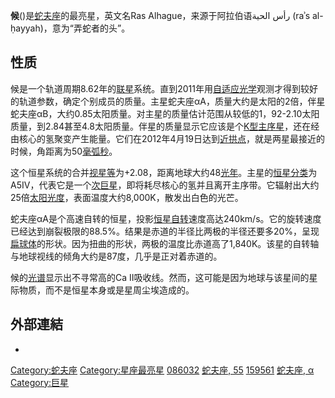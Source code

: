
{{Starbox begin |
   name=候}}
{{Starbox image |
  image=[[Image:Ophiuchus_constellation_map.png|250px]] |
  caption='''候'''是[[蛇夫座|蛇夫座]]的α星}}
{{Starbox observe |
  epoch=J2000 |
  ra=17<sup>h</sup> 34<sup>m</sup> 56.1<sup>s</sup> |
  dec=+12° 33′ 36″ |
  appmag_v=2.07 |
  星官= [[天市垣|天市垣]] [[候_(星官)|候]] |
  constell=[[蛇夫座|蛇夫座]] }}
{{Starbox character |
  class=A5 IV / K|
  b-v=0.15 |
  u-b=0.10 |
  variable=? }}
{{Starbox astrometry
| radial_v = +12.6
| prop_mo_ra  = 108.07
| prop_mo_dec = -221.57
| parallax = 67.13
| p_error  = 1.06
| parallax_footnote = 
| absmag_v = +1.23
}}
{{Starbox orbit
| reference = 
| period_unitless = {{val|3148.4}} days
| axis_unitless = {{val|427|+20|-13}} [[milliarcsecond|mas]]
| eccentricity = {{val|0.92|0.03}}
| inclination = {{val|125|+6|-9}}
| node = {{val|232|9}}
| periastron = {{val|2452888|53}} [[Julian_Date|JD]]
| periarg = {{val|162|14}}
}}
{{Starbox detail
| component1 = 蛇夫座α A
| mass     = 2
| radius   = 2.6
| luminosity  = 25-26
| temperature = 8050
| metal_fe =
| rotational_velocity = 240
| age_gyr  = {{val|0.77|0.03}}
}}
{{Starbox catalog |
  names=Ras Alhague, Rasalhague, 55 Ophiuchi, [[Henry_L._Giclas_catalogue|Gl]] 681, [[Harvard_Revised_catalogue|HR]] 6556, [[Bonner_Durchmusterung|BD]] +12° 3252, [[Henry_Draper_catalogue|HD]] 159561, [[General_Catalogue_of_Trigonometric_Parallaxes|GCTP]] 4000.00, [[Smithsonian_Astrophysical_Observatory_Star_Catalog|SAO]] 102932, FK5 656, [[Hipparcos_catalogue|HIP]] 86032. }}
{{Starbox end}}

'''候'''({{lang|en|'''α Oph''' / '''蛇夫座α'''}})是[[蛇夫座|蛇夫座]]的最亮星，英文名Ras Alhague，来源于阿拉伯语رأس الحية (raʾs al-ḥayyah)，意为“弄蛇者的头”。

==性质==
候是一个轨道周期8.62年的[[联星|联星]]系统。直到2011年用[[自适应光学|自适应光学]]观测才得到较好的轨道参数，确定个别成员的质量。主星蛇夫座αA，质量大约是太阳的2倍，伴星蛇夫座αB，大约0.85太阳质量。对主星的质量估计范围从较低的1，92-2.10太阳质量，到2.84甚至4.8太阳质量。伴星的质量显示它应该是个[[K型主序星|K型主序星]]，还在经由核心的氢聚变产生能量。它们在2012年4月19日达到[[近拱点|近拱点]]，就是两星最接近的时候，角距离为50[[毫弧秒|毫弧秒]]。

这个恒星系统的合并[[视星等|视星等]]为+2.08，距离地球大约48[[光年|光年]]。主星的[[恒星分类|恒星分类]]为A5IV，代表它是一个[[次巨星|次巨星]]，即将耗尽核心的氢并且离开主序带。它辐射出大约25倍[[太阳光度|太阳光度]]，表面温度大约8,000K，散发出白色的光芒。

蛇夫座αA是个高速自转的恒星，投影[[恒星自转|恒星自转]]速度高达240km/s。它的旋转速度已经达到崩裂极限的88.5%。结果是赤道的半径比两极的半径还要多20%，呈现[[扁球体|扁球体]]的形状。因为扭曲的形状，两极的温度比赤道高了1,840K。该星的自转轴与地球视线的倾角大约是87度，几乎是正对着赤道的。

候的[[光谱|光谱]]显示出不寻常高的Ca II吸收线。然而，这可能是因为地球与该星间的星际物质，而不是恒星本身或是星周尘埃造成的。



==外部連結==
*{{citation | first1=James B. | last1=Kaler | title=RASALHAGUE (Alpha Ophiuchi) | work=Stars | publisher=University of Illinois | url=http://stars.astro.illinois.edu/sow/rasalhague.html | accessdate=2011-12-25 | archive-date=2011-12-31 | archive-url=https://web.archive.org/web/20111231221823/http://stars.astro.illinois.edu/sow/rasalhague.html | dead-url=yes }}

[[Category:蛇夫座|Category:蛇夫座]]
[[Category:星座最亮星|Category:星座最亮星]]
[[Category:HIP天體|086032]]
[[Category:佛氏天體|蛇夫座, 55]]
[[Category:HD和HDE天體|159561]]
[[Category:拜耳天體|蛇夫座, α]]
[[Category:巨星|Category:巨星]]

{{蛇夫座恒星}}